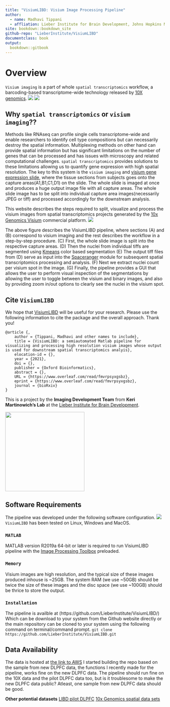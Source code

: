 ```yaml
---
title: "VisiumLIBD: Visium Image Processing Pipeline"
author: 
  - name: Madhavi Tippani
  - affliation: Lieber Institute for Brain Development, Johns Hopkins Medical Campus
site: bookdown::bookdown_site
github-repo: "LieberInstitute/VisiumLIBD"
documentclass: book
output:
  bookdown::gitbook
---
```


# Overview {-}

`Visium imaging` is a part of whole `spatial transcriptomics` workflow, a barcoding-based transcriptome-wide technology released by [10X genomics](https://www.10xgenomics.com).
\centering
![](images/visium_imaging.png)
\centering
![](images/visium_spot.png)

## Why `spatial transcriptomics` or `visium imaging`?? {-}
Methods like RNAseq can profile single cells transcriptome-wide and enable researchers to identify cell type compositions but can necessarily destroy the spatial information. Multiplexing methods on other hand can provide spatial information but has significant limitations on the number of genes that can be processed and has issues with microscopy and related computational challenges. `spatial transcriptomics` provides solutions to these limitations allowing us to quantify gene expression with high spatial resolution. The key to this system is the `visium imaging` and [visium gene expression slide](https://www.10xgenomics.com/products/spatial-gene-expression), where the tissue sections from subjects goes onto the capture areas(A1,B1,C1,D1) on the slide. The whole slide is imaged at once and produces a huge output image file with all capture areas. The whole slide image has to be split into individual capture area images(necessarily JPEG or tiff) and processed accordingly for the downstream analysis. 

This website describes the steps required to split, visualize and process the visium images from spatial transcriptomics projects generated by the [10x Genomics  Visium](https://www.10xgenomics.com/spatial-transcriptomics) commercial platform.
\centering
![](images/VisiumLIBD.png)

The above figure describes the VisiumLIBD pipeline, where sections (A) and (B) correspond to visium imaging and the rest describes the workflow in a step-by-step procedure. (C) First, the whole slide image is split into the respective capture areas. (D) Then the nuclei from individual tiffs are segmented using [Kmeans](https://www.mathworks.com/help/images/color-based-segmentation-using-k-means-clustering.html) color based segmentation (E) The output tiff files from (D) serve as input into the [Spaceranger](https://support.10xgenomics.com/spatial-gene-expression/software/pipelines/latest/using/count) module for subsequent spatial transcriptomics processing and analysis.  (F) Next we extract nuclei count per visium spot in the image. (G) Finally, the pipeline provides a GUI that allows the user to perform visual inspection of the segmentations by allowing the user to toggle between the visium and binary images, and also by providing zoom in/out options to clearly see the nuclei in the visium spot. 

## Cite `VisiumLIBD` {-}

We hope that [VisiumLIBD](http://research.libd.org/VisiumLIBD/) will be useful for your research. Please use the following information to cite the package and the overall approach. Thank you!

```
@article {,
	author = {Tippani, Madhavi and other names to include},
	title = {VisiumLIBD: a semiautomated Matlab pipeline for visualizing and processing high resolution visium images whose output is used for downstream spatial transcriptomics analyis},
	elocation-id = {},
	year = {2021},
	doi = {},
	publisher = {Oxford Bioinformatics},
	abstract = {},
	URL = {https://www.overleaf.com/read/fmvrpsyxgsbz},
	eprint = {https://www.overleaf.com/read/fmvrpsyxgsbz},
	journal = {bioRxiv}
}
```

This is a project by the **Imaging Development Team** from **Keri Martinowich's Lab** at the [Lieber Institute for Brain Development](https://www.libd.org/).

<img src="http://lcolladotor.github.io/img/LIBD_logo.jpg" width="250px">

## Software Requirements {-}

The pipeline was developed under the following software configuration.
\centering
![](images/Software_Configuration.png)
`VisiumLIBD` has been tested on Linux, Windows and MacOS.

### `MATLAB`

MATLAB version R2019a 64-bit or later is required to run VisiumLIBD pipeline with the [Image Processing Toolbox](https://www.mathworks.com/products/image.html) preloaded. 

### `Memory`
Visium images are high resolution, and the typical size of these images produced inhouse is ~25GB. The system RAM (we use ~50GB) should be twice the size of these images and the disc space (we use ~100GB) should be thrice to store the output.

### `Installation`

The pipeline is availble at (https://github.com/LieberInstitute/VisiumLIBD/)
Which can be download to your system from the Github website directly or the main repository can be cloned to your system using the following command on terminal/command prompt.
`git clone https://github.com/LieberInstitute/VisiumLIBD.git`

## Data Availability {-}

The data is hosted at [the link to AWS](https://github.com/LieberInstitute/spatialLIBD#raw-data)
I started building the repo based on the sample from new DLPFC data, the functions I recently made for the pipeline, works fine on the new DLPFC data. The pipeline should run fine on the 10X data and the pilot DLPFC data too, but is it troublesome to make the new DLPFC data public? Atleast, one sample from new DLPFC data should be good.  

**Other potential datasets** 
[LIBD pilot DLPFC](https://github.com/LieberInstitute/spatialLIBD#raw-data)
[10x Genomics spatial data sets](https://support.10xgenomics.com/spatial-gene-expression/datasets) 

